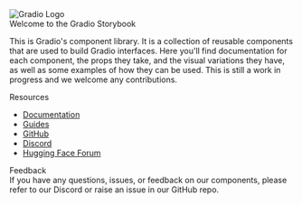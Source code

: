 
<Meta title="Introduction" />

<style>
  {`
      img {
        margin: 1rem;
        display: flex;
        justify-content: left;

        @media (max-width: 600px) {
          width: 200px;
        }
      }

      .container {
        margin: 0 auto;
        padding: 0 1rem;
      }

      .heading {
        font-size: 2rem;
        margin: 0 auto;
      }

      .subheading {
        font-size: 1rem;
        margin: 1rem auto;
      }

      ul {
        list-style: none;
        padding-left: 0;
        margin: 0;
      }

      li a {
        color: #ff7c01 !important;
      }
    `}
</style>

<img src="./gradio.svg" alt="Gradio Logo" />

<div class="container">
  <div class="heading">Welcome to the Gradio Storybook</div>

  This is Gradio's component library. It is a collection of reusable components that are used to build Gradio interfaces.
  Here you'll find documentation for each component, the props they take, and the visual variations they have, as well as some examples of how they can be used.
  This is still a work in progress and we welcome any contributions.

  <div class="divider" />

  <div class="subheading">Resources</div>

  <ul>
    <li><a href="https://gradio.app">Documentation</a></li>
    <li><a href="https://gradio.app/guides/">Guides</a></li>
    <li><a href="https://github.com/gradio-app/gradio">GitHub</a></li>
    <li><a href="https://discord.com/invite/feTf9x3ZSB">Discord</a></li>
    <li><a href="https://discuss.huggingface.co/c/gradio/26">Hugging Face Forum</a></li>
  </ul>

  <div class="subheading">Feedback</div>
  If you have any questions, issues, or feedback on our components, please refer to our Discord or raise an issue in our GitHub repo.
</div>
